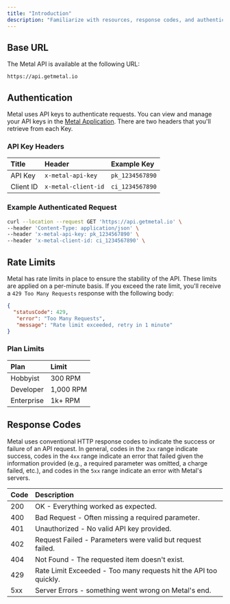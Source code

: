 ```yaml
---
title: "Introduction"
description: "Familiarize with resources, response codes, and authentication."
---
```


## Base URL
The Metal API is available at the following URL:

```
https://api.getmetal.io
```

## Authentication
Metal uses API keys to authenticate requests. You can view and manage your API keys in the [Metal Application](https://app.getmetal.io/settings/organization). There are two headers that you'll retrieve from each Key.

### API Key Headers
| Title | Header | Example Key
| :--- | :--- | :--- |
| API Key | `x-metal-api-key` | `pk_1234567890` |
| Client ID | `x-metal-client-id` | `ci_1234567890` |


### Example Authenticated Request
```bash
curl --location --request GET 'https://api.getmetal.io' \
--header 'Content-Type: application/json' \
--header 'x-metal-api-key: pk_1234567890' \
--header 'x-metal-client-id: ci_1234567890' \

```

## Rate Limits
Metal has rate limits in place to ensure the stability of the API. These limits are applied on a per-minute basis. If you exceed the rate limit, you'll receive a `429 Too Many Requests` response with the following body:

```json
{
  "statusCode": 429,
   "error": "Too Many Requests",
   "message": "Rate limit exceeded, retry in 1 minute"
}
```

### Plan Limits

| Plan | Limit |
| :--- | :--- |
| Hobbyist | 300 RPM |
| Developer | 1,000 RPM |
| Enterprise | 1k+ RPM |

## Response Codes
Metal uses conventional HTTP response codes to indicate the success or failure of an API request. In general, codes in the `2xx` range indicate success, codes in the `4xx` range indicate an error that failed given the information provided (e.g., a required parameter was omitted, a charge failed, etc.), and codes in the `5xx` range indicate an error with Metal's servers.

| Code | Description |
| :--- | :--- |
| 200 | OK - Everything worked as expected. |
| 400 | Bad Request - Often missing a required parameter. |
| 401 | Unauthorized - No valid API key provided. |
| 402 | Request Failed - Parameters were valid but request failed. |
| 404 | Not Found - The requested item doesn't exist. |
| 429 | Rate Limit Exceeded - Too many requests hit the API too quickly. |
| 5xx | Server Errors - something went wrong on Metal's end. |
